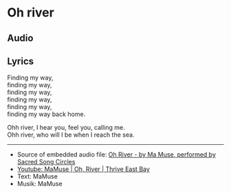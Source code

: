 # Oh river



## Audio

<AudioComponent source="/audio/oh-river-by-ma-muse-performed-by-sacred-song-circles.m4a"/>  

## Lyrics 


Finding my way,  
finding my way,  
finding my way,  
finding my way,  
finding my way,  
finding my way back home.

Ohh river, I hear you, feel you, calling me.  
Ohh river, who will I be when I reach the sea.

----

- Source of embedded audio file: [Oh River - by Ma Muse, performed by Sacred Song Circles
](https://www.youtube.com/watch?v=jMd_XN3R91w)
- [Youtube: MaMuse | Oh, River | Thrive East Bay](https://www.youtube.com/watch?v=88gtXTULVvY) 
- Text: MaMuse
- Musik: MaMuse

